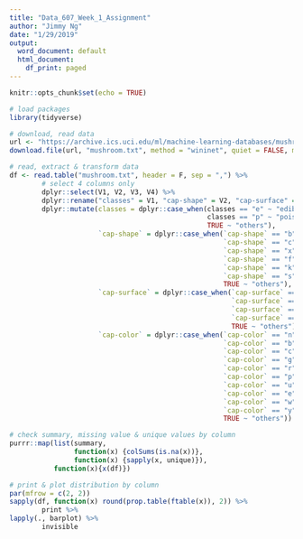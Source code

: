 ```yaml
---
title: "Data_607_Week_1_Assignment"
author: "Jimmy Ng"
date: "1/29/2019"
output:
  word_document: default
  html_document:
    df_print: paged
---
```


```r
knitr::opts_chunk$set(echo = TRUE)
```

```r
# load packages
library(tidyverse)
```

```r
# download, read data
url <- "https://archive.ics.uci.edu/ml/machine-learning-databases/mushroom/agaricus-lepiota.data"
download.file(url, "mushroom.txt", method = "wininet", quiet = FALSE, mode = "w", cacheOK = TRUE)
```

```r
# read, extract & transform data
df <- read.table("mushroom.txt", header = F, sep = ",") %>%
        # select 4 columns only
        dplyr::select(V1, V2, V3, V4) %>%
        dplyr::rename("classes" = V1, "cap-shape" = V2, "cap-surface" = V3, "cap-color" = V4) %>%
        dplyr::mutate(classes = dplyr::case_when(classes == "e" ~ "edible",
                                                 classes == "p" ~ "poisonous",
                                                 TRUE ~ "others"),
                      `cap-shape` = dplyr::case_when(`cap-shape` == "b" ~ "bell",
                                                     `cap-shape` == "c" ~ "conical",
                                                     `cap-shape` == "x" ~ "convex",
                                                     `cap-shape` == "f" ~ "flat",
                                                     `cap-shape` == "k" ~ "knobbed",
                                                     `cap-shape` == "s" ~ "sunken",
                                                     TRUE ~ "others"),
                      `cap-surface` = dplyr::case_when(`cap-surface` == "f" ~ "fibrous",
                                                       `cap-surface` == "g" ~ "grooves", 
                                                       `cap-surface` == "y" ~ "scaly",
                                                       `cap-surface` == "s" ~ "smooth",
                                                       TRUE ~ "others"),
                      `cap-color` = dplyr::case_when(`cap-color` == "n" ~ "brown",
                                                     `cap-color` == "b" ~ "buff",
                                                     `cap-color` == "c" ~ "cinnamon",
                                                     `cap-color` == "g" ~ "gray",
                                                     `cap-color` == "r" ~ "green",
                                                     `cap-color` == "p" ~ "pink",
                                                     `cap-color` == "u" ~ "purple",
                                                     `cap-color` == "e" ~ "red",
                                                     `cap-color` == "w" ~ "white",
                                                     `cap-color` == "y" ~ "yellow",
                                                     TRUE ~ "others"))
```

```r
# check summary, missing value & unique values by column
purrr::map(list(summary, 
                function(x) {colSums(is.na(x))},
                function(x) {sapply(x, unique)}), 
           function(x){x(df)})
```

```r
# print & plot distribution by column
par(mfrow = c(2, 2))
sapply(df, function(x) round(prop.table(ftable(x)), 2)) %>%
        print %>%
lapply(., barplot) %>%
        invisible
```
